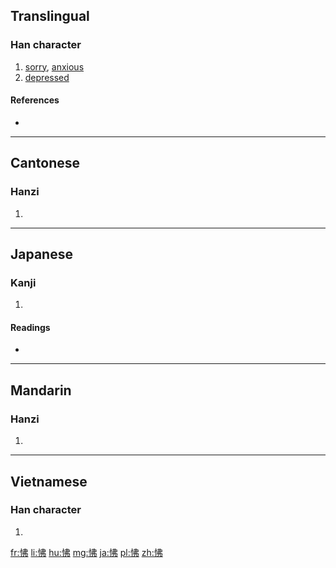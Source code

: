 ==Translingual==

===Han character===
{{Han char|rn=61|rad=心|as=05|sn=8|four=95027|canj=PLLN|ids=⿰忄弗}}

# [[sorry]], [[anxious]]
# [[depressed]]

====References====
* {{Han ref|kx=0382.130|dkj=10486|dj=0712.030|hdz=42288.030|uh=602B|ud=24619|bh=A9CC|bd=43468}}

----

==Cantonese==

===Hanzi===
{{yue-hanzi|jyut=[[fai3]], [[fat6]]|y=fai3, fat6}}

# {{defn|lang=yue|sort=心05}}

----

==Japanese==

===Kanji===
{{ja-kanji|grade=|rs=心05}}

# {{defn|lang=ja|sort=心05}}

====Readings====
* {{ja-readings|on=[[ふつ]] (futsu), [[ひ]] (hi), [[はい]] (hai)|kun=[[ふさぐ]] (fusagu), [[いかる]] (ikaru)}}

----

==Mandarin==

===Hanzi===
{{cmn-hanzi|pin=[[fú]] ([[fu2]])|wg=fu<sup>2</sup>}}

# {{defn|lang=cmn|sort=心05}}

----

==Vietnamese==

===Han character===
{{vi-readings|rs=心05|hanviet=phật}}

# {{defn|lang=vi|sort=心05}}

[[fr:怫]]
[[li:怫]]
[[hu:怫]]
[[mg:怫]]
[[ja:怫]]
[[pl:怫]]
[[zh:怫]]